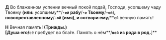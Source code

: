**Д** Во блаженном успении вечный покой подай, Господи, усопшему чаду Твоему **(или:** усопшему**/**`-ей` рабу**/**`-е` Твоему**/**`-ей`**)**, новопреставленному**/**`-ой` **(имя)**, и сотвори ему**/**`ей` вечную память!

**Н** Вечная память! **(Трижды.)**  
**[**Душа его**/**`её` пребудет во бла́ге. Память о нём**/**`ней` из рода в род.**]**

